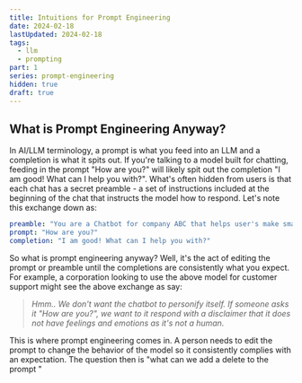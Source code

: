 ```yaml
---
title: Intuitions for Prompt Engineering
date: 2024-02-18
lastUpdated: 2024-02-18
tags:
  - llm
  - prompting
part: 1
series: prompt-engineering
hidden: true
draft: true
---
```


## What is Prompt Engineering Anyway?

In AI/LLM terminology, a prompt is what you feed into an LLM and a completion is what it spits out. If you're talking to a model built for chatting, feeding in the prompt "How are you?" will likely spit out the completion "I am good! What can I help you with?". What's often hidden from users is that each chat has a secret preamble - a set of instructions included at the beginning of the chat that instructs the model how to respond. Let's note this exchange down as:

```yaml
preamble: "You are a Chatbot for company ABC that helps user's make smart choices on their groceries."
prompt: "How are you?"
completion: "I am good! What can I help you with?"
```

So what is prompt engineering anyway? Well, it's the act of editing the prompt or preamble until the completions are consistently what you expect. For example, a corporation looking to use the above model for customer support might see the above exchange as say:

> *Hmm.. We don't want the chatbot to personify itself. If someone asks it "How are you?", we want to it respond with a disclaimer that it does not have feelings and emotions as it's not a human.*

This is where prompt engineering comes in. A person needs to edit the prompt to change the behavior of the model so it consistently complies with an expectation. The question then is "what can we add a delete to the prompt "